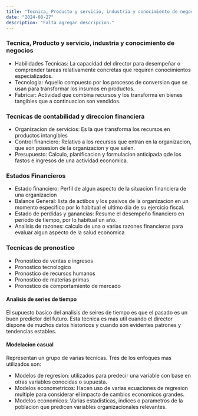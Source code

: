```yaml
---
title: "Tecnica, Producto y servicio, industria y conocimiento de negocios 🎓"
date: "2024-08-27"
description: "Falta agregar descripcion."
---
```

### Tecnica, Producto y servicio, industria y conocimiento de negocios
- Habilidades Tecnicas: La capacidad del director para desempeñar o comprender tareas relativamente concretas que requiren conocimientos especializados.
- Tecnologia: Aquello compuesto por los procesos de conversion que se usan para transformar los insumos en productos.
- Fabricar: Actividad que combina recursos y los transforma en bienes tangibles que a continuacion son vendidos.

### Tecnicas de contabilidad y direccion financiera
- Organizacion de servicios: Es la que transforma los recursos en productos intangibles
- Control financiero: Relativo a los recursos que entran en la organizacion, que son posesion de la organizacion y que salen.
- Presupuesto: Calculo, planificacion y formulacion anticipada qde los fastos e ingresos de una actividad economica.

### Estados Financieros
- Estado financiero: Perfil de algun aspecto de la situacion financiera de una organizacion
- Balance General: lista de actibos y los pasivos de la organizacion en un momento especifico por lo habitual el ultimo dia de su ejercicio fiscal.
- Estado de perdidas y ganancias: Resume el desempeño financiero en periodo de tiempo, por lo habitual un año.
- Analisis de razones: calculo de una o varias razones financieras para evaluar algun aspecto de la salud economica

### Tecnicas de pronostico
- Pronostico de ventas e ingresos
- Pronostico tecnologico
- Pronostico de recursos humanos
- Pronostico de materias primas
- Pronostico de comportamiento de mercado
#### Analisis de series de tiempo
El supuesto basico del analisis de seires de tiempo es que el pasado es un buen predictor del futuro. Esta tecnica es mas util cuando el director dispone de muchos datos historicos y cuando son evidentes patrones y tendencias estables.

#### Modelacion casual
Representan un grupo de varias tecnicas. Tres de los enfoques mas utilizados son:
- Modelos de regresion: utilizados para predecir una variable con base en otras variables conocidas o supuesta.
- Modelos econometricos: Hacen uso de varias ecuaciones de regresion multiple para considerar el impacto de cambios economicos grandes.
- Modelos economicos: Varias estadisticas, indices o parametros de la poblacion que predicen variables organizacionales relevantes.
